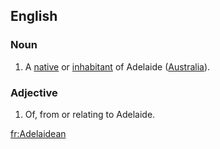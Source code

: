 ==English==

===Noun===
{{en-noun}}

# A [[native]] or [[inhabitant]] of Adelaide ([[Australia]]).

===Adjective===
{{en-adj|-}}

# Of, from or relating to Adelaide.

[[fr:Adelaidean]]